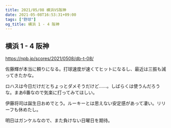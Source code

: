 ```yaml
---
title: 2021/05/08 横浜VS阪神
date: 2021-05-08T16:53:31+09:00
tags: ["野球"]
og_title: 横浜 1 - 4 阪神
---
```


## 横浜 1 - 4 阪神

https://npb.jp/scores/2021/0508/db-t-08/


佐藤輝が本当に頼りになる。打球速度が速くてヒットになるし、最近は三振も減ってきたかな。

ロハスは今日だけだとちょっとダメそうだけど……。しばらくは使うんだろうな。まあ6番なので気楽に打ってみてほしい。

伊藤将司は誕生日おめでとう。ルーキーとは思えない安定感があって凄い。リリーフも休めたし。

明日はガンケルなので、また負けない日曜日を期待。